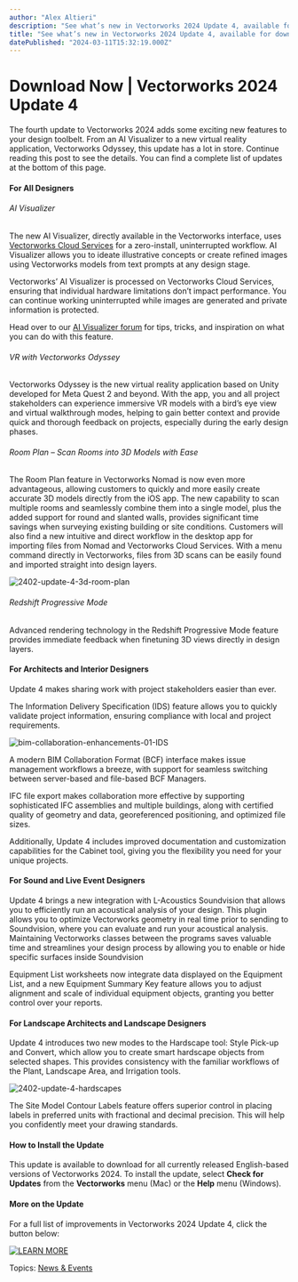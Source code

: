 ```yaml
---
author: "Alex Altieri"
description: "See what’s new in Vectorworks 2024 Update 4, available for download now. "
title: "See what’s new in Vectorworks 2024 Update 4, available for download now. " 
datePublished: "2024-03-11T15:32:19.000Z"
---
```

# Download Now | Vectorworks 2024 Update 4

The fourth update to Vectorworks 2024 adds some exciting new features to your design toolbelt. From an AI Visualizer to a new virtual reality application, Vectorworks Odyssey, this update has a lot in store. Continue reading this post to see the details. You can find a complete list of updates at the bottom of this page.

#### For All Designers 

###### AI Visualizer

The new AI Visualizer, directly available in the Vectorworks interface, uses [Vectorworks Cloud Services](https://www.vectorworks.net/cloud-services?utm%5Fmedium=pr&utm%5Fsource=coverage&utm%5Fcontent=vectorworks-2024-update-4) for a zero-install, uninterrupted workflow. AI Visualizer allows you to ideate illustrative concepts or create refined images using Vectorworks models from text prompts at any design stage.

Vectorworks’ AI Visualizer is processed on Vectorworks Cloud Services, ensuring that individual hardware limitations don’t impact performance. You can continue working uninterrupted while images are generated and private information is protected.

Head over to our [AI Visualizer forum](https://forum.vectorworks.net/index.php?/forum/253-ai-visualizer/) for tips, tricks, and inspiration on what you can do with this feature.

###### VR with Vectorworks Odyssey

Vectorworks Odyssey is the new virtual reality application based on Unity developed for Meta Quest 2 and beyond. With the app, you and all project stakeholders can experience immersive VR models with a bird’s eye view and virtual walkthrough modes, helping to gain better context and provide quick and thorough feedback on projects, especially during the early design phases.

###### Room Plan – Scan Rooms into 3D Models with Ease

The Room Plan feature in Vectorworks Nomad is now even more advantageous, allowing customers to quickly and more easily create accurate 3D models directly from the iOS app. The new capability to scan multiple rooms and seamlessly combine them into a single model, plus the added support for round and slanted walls, provides significant time savings when surveying existing building or site conditions. Customers will also find a new intuitive and direct workflow in the desktop app for importing files from Nomad and Vectorworks Cloud Services. With a menu command directly in Vectorworks, files from 3D scans can be easily found and imported straight into design layers.

![2402-update-4-3d-room-plan](https://blog.vectorworks.net/hs-fs/hubfs/Blog%20Images/2024%20Blog%20Images/24_Update%204/2402-update-4-3d-room-plan.png?width=3840&height=2158&name=2402-update-4-3d-room-plan.png)

###### Redshift Progressive Mode

Advanced rendering technology in the Redshift Progressive Mode feature provides immediate feedback when finetuning 3D views directly in design layers.

#### For Architects and Interior Designers

Update 4 makes sharing work with project stakeholders easier than ever.

The Information Delivery Specification (IDS) feature allows you to quickly validate project information, ensuring compliance with local and project requirements.

![bim-collaboration-enhancements-01-IDS](https://blog.vectorworks.net/hs-fs/hubfs/Blog%20Images/2024%20Blog%20Images/24_Update%204/bim-collaboration-enhancements-01-IDS.png?width=1920&height=1080&name=bim-collaboration-enhancements-01-IDS.png)

A modern BIM Collaboration Format (BCF) interface makes issue management workflows a breeze, with support for seamless switching between server-based and file-based BCF Managers.

IFC file export makes collaboration more effective by supporting sophisticated IFC assemblies and multiple buildings, along with certified quality of geometry and data, georeferenced positioning, and optimized file sizes.

Additionally, Update 4 includes improved documentation and customization capabilities for the Cabinet tool, giving you the flexibility you need for your unique projects.

#### For Sound and Live Event Designers

Update 4 brings a new integration with L-Acoustics Soundvision that allows you to efficiently run an acoustical analysis of your design. This plugin allows you to optimize Vectorworks geometry in real time prior to sending to Soundvision, where you can evaluate and run your acoustical analysis. Maintaining Vectorworks classes between the programs saves valuable time and streamlines your design process by allowing you to enable or hide specific surfaces inside Soundvision

Equipment List worksheets now integrate data displayed on the Equipment List, and a new Equipment Summary Key feature allows you to adjust alignment and scale of individual equipment objects, granting you better control over your reports.

#### For Landscape Architects and Landscape Designers

Update 4 introduces two new modes to the Hardscape tool: Style Pick-up and Convert, which allow you to create smart hardscape objects from selected shapes. This provides consistency with the familiar workflows of the Plant, Landscape Area, and Irrigation tools.

![2402-update-4-hardscapes](https://blog.vectorworks.net/hs-fs/hubfs/Blog%20Images/2024%20Blog%20Images/24_Update%204/2402-update-4-hardscapes.png?width=1920&height=1080&name=2402-update-4-hardscapes.png)

The Site Model Contour Labels feature offers superior control in placing labels in preferred units with fractional and decimal precision. This will help you confidently meet your drawing standards.

#### How to Install the Update

This update is available to download for all currently released English-based versions of Vectorworks 2024\. To install the update, select **Check for Updates** from the **Vectorworks** menu (Mac) or the **Help** menu (Windows).

#### More on the Update

For a full list of improvements in Vectorworks 2024 Update 4, click the button below:

[![LEARN MORE](https://no-cache.hubspot.com/cta/default/3018241/302ee8bd-cdd6-4509-995e-c3edb4514d45.png)](https://cta-redirect.hubspot.com/cta/redirect/3018241/302ee8bd-cdd6-4509-995e-c3edb4514d45) 

 Topics: [News & Events](https://blog.vectorworks.net/topic/news-events) 

 